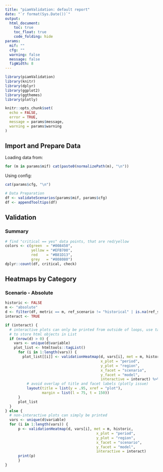 ```yaml
---
title: "piamValidation: default report"
date: "`r format(Sys.Date())`"
output:
  html_document:
    toc: true
    toc_float: true
    code_folding: hide
params:
  mif: ""
  cfg: ""
  warning: false
  message: false
  figWidth: 8
---
```


```r
library(piamValidation)
library(knitr)
library(dplyr)
library(ggplot2)
library(ggthemes)
library(plotly)

knitr::opts_chunk$set(
  echo = FALSE,
  error = TRUE,
  message = params$message,
  warning = params$warning
)
```

## Import and Prepare Data

Loading data from:

```r
for (m in params$mif) cat(paste0(normalizePath(m), "\n"))
```

Using config:

```r
cat(params$cfg, "\n")
```


```r
# Data Preparation
df <- validateScenarios(params$mif, params$cfg)
df <- appendTooltips(df)
```

## Validation

### Summary
```r
# find "critical == yes" data points, that are red/yellow
colors <- c(green  = "#008450",
            yellow = "#EFB700",
            red    = "#B81D13",
            grey   = "#808080")
dplyr::count(df, critical, check)
```

## Heatmaps by Category

### Scenario - Absolute
```r
historic <- FALSE
m <- "absolute"
d <- filter(df, metric == m, ref_scenario != "historical" | is.na(ref_scenario))
interact <- TRUE

if (interact) {
  # interactive plots can only be printed from outside of loops, use tagList
  # to store html objects in List
  if (nrow(d) > 0) {
    vars <- unique(d$variable)
    plot_list <- htmltools::tagList()
      for (i in 1:length(vars)) {
        plot_list[[i]] <- validationHeatmap(d, vars[i], met = m, historic,
                                            x_plot = "period",
                                            y_plot = "region",
                                            x_facet = "scenario",
                                            y_facet = "model",
                                            interactive = interact) %>% 
          # avoid overlap of title and facet labels (plotly issue)
          layout(title = list(y = .95, xref = "plot"),
                 margin = list(l = 75, t = 150))
      }
      plot_list
  }
} else {
  # non-interactive plots can simply be printed
  vars <- unique(d$variable)
  for (i in 1:length(vars)) {
      p <- validationHeatmap(d, vars[i], met = m, historic,
                                          x_plot = "period",
                                          y_plot = "region",
                                          x_facet = "scenario",
                                          y_facet = "model",
                                          interactive = interact)
      print(p)
      }
}
```
